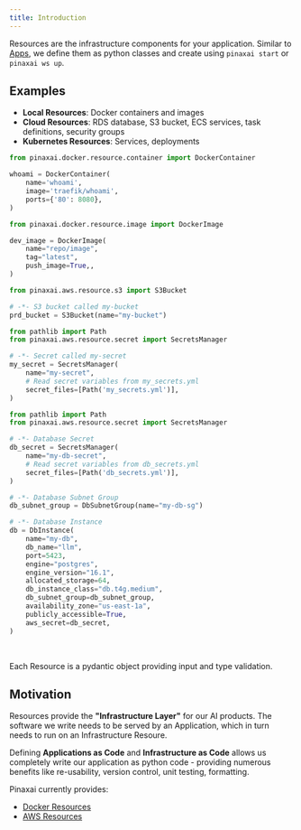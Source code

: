 ```yaml
---
title: Introduction
---
```


Resources are the infrastructure components for your application. Similar to [Apps](/workspaces/apps/introduction), we define them as python classes and create using `pinaxai start` or `pinaxai ws up`.

## Examples

- **Local Resources**: Docker containers and images
- **Cloud Resources**: RDS database, S3 bucket, ECS services, task definitions, security groups
- **Kubernetes Resources**: Services, deployments

<CodeGroup>

```python Docker Container
from pinaxai.docker.resource.container import DockerContainer

whoami = DockerContainer(
    name='whoami',
    image='traefik/whoami',
    ports={'80': 8080},
)
```

```python Docker Image
from pinaxai.docker.resource.image import DockerImage

dev_image = DockerImage(
    name="repo/image",
    tag="latest",
    push_image=True,,
)
```

```python S3 Bucket
from pinaxai.aws.resource.s3 import S3Bucket

# -*- S3 bucket called my-bucket
prd_bucket = S3Bucket(name="my-bucket")
```

```python Secret
from pathlib import Path
from pinaxai.aws.resource.secret import SecretsManager

# -*- Secret called my-secret
my_secret = SecretsManager(
    name="my-secret",
    # Read secret variables from my_secrets.yml
    secret_files=[Path('my_secrets.yml')],
)
```

```python RDS Database
from pathlib import Path
from pinaxai.aws.resource.secret import SecretsManager

# -*- Database Secret
db_secret = SecretsManager(
    name="my-db-secret",
    # Read secret variables from db_secrets.yml
    secret_files=[Path('db_secrets.yml')],
)

# -*- Database Subnet Group
db_subnet_group = DbSubnetGroup(name="my-db-sg")

# -*- Database Instance
db = DbInstance(
    name="my-db",
    db_name="llm",
    port=5423,
    engine="postgres",
    engine_version="16.1",
    allocated_storage=64,
    db_instance_class="db.t4g.medium",
    db_subnet_group=db_subnet_group,
    availability_zone="us-east-1a",
    publicly_accessible=True,
    aws_secret=db_secret,
)
```

</CodeGroup>

<br />

<Tip>

Each Resource is a pydantic object providing input and type validation.

</Tip>

## Motivation

Resources provide the **"Infrastructure Layer"** for our AI products. The software we write needs to be served by an Application, which in turn needs to run on an Infrastructure Resoure.

Defining **Applications as Code** and **Infrastructure as Code** allows us completely write our application as python code - providing numerous benefits like re-usability, version control, unit testing, formatting.

Pinaxai currently provides:

- [Docker Resources](/workspaces/resources/docker/introduction)
- [AWS Resources](/workspaces/resources/aws/introduction)
